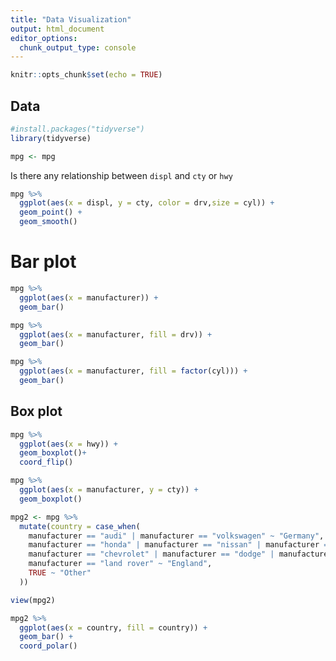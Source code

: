 ```yaml
---
title: "Data Visualization"
output: html_document
editor_options: 
  chunk_output_type: console
---
```


```r
knitr::opts_chunk$set(echo = TRUE)
```

## Data

```r
#install.packages("tidyverse")
library(tidyverse)

mpg <- mpg
```

Is there any relationship between `displ` and `cty` or `hwy`
```r
mpg %>% 
  ggplot(aes(x = displ, y = cty, color = drv,size = cyl)) + 
  geom_point() +
  geom_smooth()
```

# Bar plot

```r
mpg %>% 
  ggplot(aes(x = manufacturer)) +
  geom_bar()
```

```r
mpg %>% 
  ggplot(aes(x = manufacturer, fill = drv)) +
  geom_bar()
```

```r
mpg %>% 
  ggplot(aes(x = manufacturer, fill = factor(cyl))) +
  geom_bar()
```

## Box plot

```r
mpg %>% 
  ggplot(aes(x = hwy)) +
  geom_boxplot()+
  coord_flip()
```

```r
mpg %>% 
  ggplot(aes(x = manufacturer, y = cty)) +
  geom_boxplot()
```

```r
mpg2 <- mpg %>% 
  mutate(country = case_when(
    manufacturer == "audi" | manufacturer == "volkswagen" ~ "Germany",
    manufacturer == "honda" | manufacturer == "nissan" | manufacturer == "toyota" ~ "Japan",
    manufacturer == "chevrolet" | manufacturer == "dodge" | manufacturer == "ford" | manufacturer == "jeep" | manufacturer == "lincoln" ~ "USA",
    manufacturer == "land rover" ~ "England",
    TRUE ~ "Other"
  ))

view(mpg2)
```


```r
mpg2 %>% 
  ggplot(aes(x = country, fill = country)) +
  geom_bar() +
  coord_polar()
```

